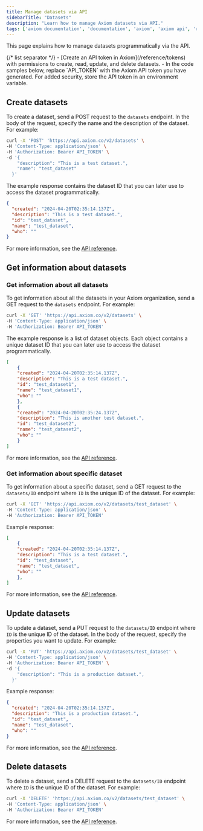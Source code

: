 ```yaml
---
title: Manage datasets via API
sidebarTitle: "Datasets"
description: "Learn how to manage Axiom datasets via API."
tags: ['axiom documentation', 'documentation', 'axiom', 'axiom api', 'rest api', 'rest', 'authorization', 'headers', 'datasets', 'users', 'monitors', 'notifiers', 'response']
---
```



This page explains how to manage datasets programmatically via the API.

<Prerequisites />
{/* list separator */}
- [Create an API token in Axiom](/reference/tokens) with permissions to create, read, update, and delete datasets.
- In the code samples below, replace `API_TOKEN` with the Axiom API token you have generated. For added security, store the API token in an environment variable.

## Create datasets

To create a dataset, send a POST request to the `datasets` endpoint. In the body of the request, specify the name and the description of the dataset. For example:

```bash
curl -X 'POST' 'https://api.axiom.co/v2/datasets' \
-H 'Content-Type: application/json' \
-H 'Authorization: Bearer API_TOKEN' \
-d '{
    "description": "This is a test dataset.",
    "name": "test_dataset"
  }'
```

The example response contains the dataset ID that you can later use to access the dataset programmatically.

```json
{
  "created": "2024-04-20T02:35:14.137Z",
  "description": "This is a test dataset.",
  "id": "test_dataset",
  "name": "test_dataset",
  "who": ""
}
```

For more information, see the [API reference](/restapi/endpoints/createDataset).

## Get information about datasets

### Get information about all datasets

To get information about all the datasets in your Axiom organization, send a GET request to the `datasets` endpoint. For example:

```bash
curl -X 'GET' 'https://api.axiom.co/v2/datasets' \
-H 'Content-Type: application/json' \
-H 'Authorization: Bearer API_TOKEN'
```

The example response is a list of dataset objects. Each object contains a unique dataset ID that you can later use to access the dataset programmatically.

```json
[
    {
    "created": "2024-04-20T02:35:14.137Z",
    "description": "This is a test dataset.",
    "id": "test_dataset1",
    "name": "test_dataset1",
    "who": ""
    },
    {
    "created": "2024-04-20T02:35:24.137Z",
    "description": "This is another test dataset.",
    "id": "test_dataset2",
    "name": "test_dataset2",
    "who": ""
    }
]
```

For more information, see the [API reference](/restapi/endpoints/getDatasets).

### Get information about specific dataset

To get information about a specific dataset, send a GET request to the `datasets/ID` endpoint where `ID` is the unique ID of the dataset. For example:

```bash
curl -X 'GET' 'https://api.axiom.co/v2/datasets/test_dataset' \
-H 'Content-Type: application/json' \
-H 'Authorization: Bearer API_TOKEN'
```

Example response:

```json
[
    {
    "created": "2024-04-20T02:35:14.137Z",
    "description": "This is a test dataset.",
    "id": "test_dataset",
    "name": "test_dataset",
    "who": ""
    },
]
```

For more information, see the [API reference](/restapi/endpoints/getDataset).

## Update datasets

To update a dataset, send a PUT request to the `datasets/ID` endpoint where `ID` is the unique ID of the dataset. In the body of the request, specify the properties you want to update. For example:

```bash
curl -X 'PUT' 'https://api.axiom.co/v2/datasets/test_dataset' \
-H 'Content-Type: application/json' \
-H 'Authorization: Bearer API_TOKEN' \
-d '{
    "description": "This is a production dataset.",
  }'
```

Example response:

```json
{
  "created": "2024-04-20T02:35:14.137Z",
  "description": "This is a production dataset.",
  "id": "test_dataset",
  "name": "test_dataset",
  "who": ""
}
```

For more information, see the [API reference](/restapi/endpoints/updateDataset).

## Delete datasets

To delete a dataset, send a DELETE request to the `datasets/ID` endpoint where `ID` is the unique ID of the dataset. For example:

```bash
curl -X 'DELETE' 'https://api.axiom.co/v2/datasets/test_dataset' \
-H 'Content-Type: application/json' \
-H 'Authorization: Bearer API_TOKEN'
```

For more information, see the [API reference](/restapi/endpoints/deleteDataset).
